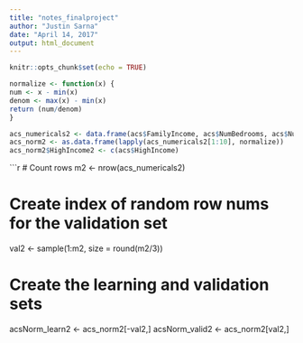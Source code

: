 ```yaml
---
title: "notes_finalproject"
author: "Justin Sarna"
date: "April 14, 2017"
output: html_document
---
```


```r
knitr::opts_chunk$set(echo = TRUE)
```

```r
normalize <- function(x) {
num <- x - min(x)
denom <- max(x) - min(x)
return (num/denom)
}
```
```r
acs_numericals2 <- data.frame(acs$FamilyIncome, acs$NumBedrooms, acs$NumChildren, acs$NumPeople, acs$NumRooms, acs$NumVehicles, acs$NumWorkers, acs$HouseCosts, acs$ElectricBill, acs$Insurance)
acs_norm2 <- as.data.frame(lapply(acs_numericals2[1:10], normalize))
acs_norm2$HighIncome2 <- c(acs$HighIncome)
```
```r
# Count rows
m2 <- nrow(acs_numericals2)

# Create index of random row nums for the validation set
val2 <- sample(1:m2, size = round(m2/3))

# Create the learning and validation sets
acsNorm_learn2 <- acs_norm2[-val2,]
acsNorm_valid2 <- acs_norm2[val2,]